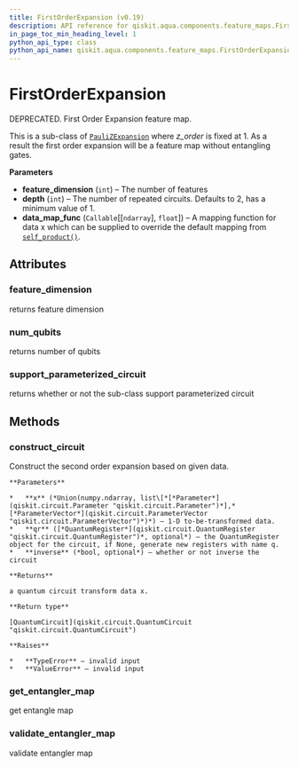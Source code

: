```yaml
---
title: FirstOrderExpansion (v0.19)
description: API reference for qiskit.aqua.components.feature_maps.FirstOrderExpansion in qiskit v0.19
in_page_toc_min_heading_level: 1
python_api_type: class
python_api_name: qiskit.aqua.components.feature_maps.FirstOrderExpansion
---
```


# FirstOrderExpansion

<Class id="qiskit.aqua.components.feature_maps.FirstOrderExpansion" isDedicatedPage={true} github="https://github.com/qiskit-community/qiskit-aqua/tree/stable/0.7/qiskit/aqua/components/feature_maps/first_order_expansion.py" signature="FirstOrderExpansion(feature_dimension, depth=2, data_map_func=<function self_product>)" modifiers="class">
  DEPRECATED. First Order Expansion feature map.

  This is a sub-class of [`PauliZExpansion`](qiskit.aqua.components.feature_maps.PauliZExpansion "qiskit.aqua.components.feature_maps.PauliZExpansion") where *z\_order* is fixed at 1. As a result the first order expansion will be a feature map without entangling gates.

  **Parameters**

  *   **feature\_dimension** (`int`) – The number of features
  *   **depth** (`int`) – The number of repeated circuits. Defaults to 2, has a minimum value of 1.
  *   **data\_map\_func** (`Callable`\[\[`ndarray`], `float`]) – A mapping function for data x which can be supplied to override the default mapping from [`self_product()`](qiskit.aqua.components.feature_maps.self_product "qiskit.aqua.components.feature_maps.self_product").

  ## Attributes

  <span id="firstorderexpansion-feature-dimension" />

  ### feature\_dimension

  <Attribute id="qiskit.aqua.components.feature_maps.FirstOrderExpansion.feature_dimension">
    returns feature dimension
  </Attribute>

  <span id="firstorderexpansion-num-qubits" />

  ### num\_qubits

  <Attribute id="qiskit.aqua.components.feature_maps.FirstOrderExpansion.num_qubits">
    returns number of qubits
  </Attribute>

  <span id="firstorderexpansion-support-parameterized-circuit" />

  ### support\_parameterized\_circuit

  <Attribute id="qiskit.aqua.components.feature_maps.FirstOrderExpansion.support_parameterized_circuit">
    returns whether or not the sub-class support parameterized circuit
  </Attribute>

  ## Methods

  <span id="firstorderexpansion-construct-circuit" />

  ### construct\_circuit

  <Function id="qiskit.aqua.components.feature_maps.FirstOrderExpansion.construct_circuit" signature="FirstOrderExpansion.construct_circuit(x, qr=None, inverse=False)">
    Construct the second order expansion based on given data.

    **Parameters**

    *   **x** (*Union(numpy.ndarray, list\[*[*Parameter*](qiskit.circuit.Parameter "qiskit.circuit.Parameter")*],* [*ParameterVector*](qiskit.circuit.ParameterVector "qiskit.circuit.ParameterVector")*)*) – 1-D to-be-transformed data.
    *   **qr** ([*QuantumRegister*](qiskit.circuit.QuantumRegister "qiskit.circuit.QuantumRegister")*, optional*) – the QuantumRegister object for the circuit, if None, generate new registers with name q.
    *   **inverse** (*bool, optional*) – whether or not inverse the circuit

    **Returns**

    a quantum circuit transform data x.

    **Return type**

    [QuantumCircuit](qiskit.circuit.QuantumCircuit "qiskit.circuit.QuantumCircuit")

    **Raises**

    *   **TypeError** – invalid input
    *   **ValueError** – invalid input
  </Function>

  <span id="firstorderexpansion-get-entangler-map" />

  ### get\_entangler\_map

  <Function id="qiskit.aqua.components.feature_maps.FirstOrderExpansion.get_entangler_map" signature="FirstOrderExpansion.get_entangler_map(map_type, num_qubits)" modifiers="static">
    get entangle map
  </Function>

  <span id="firstorderexpansion-validate-entangler-map" />

  ### validate\_entangler\_map

  <Function id="qiskit.aqua.components.feature_maps.FirstOrderExpansion.validate_entangler_map" signature="FirstOrderExpansion.validate_entangler_map(entangler_map, num_qubits)" modifiers="static">
    validate entangler map
  </Function>
</Class>

